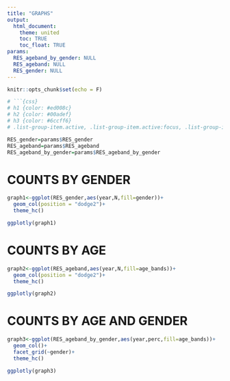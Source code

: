 ```yaml
---
title: "GRAPHS"
output: 
  html_document:
    theme: united
    toc: TRUE
    toc_float: TRUE
params:
  RES_ageband_by_gender: NULL
  RES_ageband: NULL
  RES_gender: NULL
---
```


```r
knitr::opts_chunk$set(echo = F)
```

```r
# ```{css}
# h1 {color: #ed008c}
# h2 {color: #00adef}
# h3 {color: #6ccff6}
# .list-group-item.active, .list-group-item.active:focus, .list-group-item.active:hover {background-color: #00adef; border-color: #00adef}
```



```r
RES_gender=params$RES_gender
RES_ageband=params$RES_ageband
RES_ageband_by_gender=params$RES_ageband_by_gender
```

# COUNTS BY GENDER
```r
graph1<-ggplot(RES_gender,aes(year,N,fill=gender))+
  geom_col(position = "dodge2")+
  theme_hc()

ggplotly(graph1)
```

# COUNTS BY AGE
```r
graph2<-ggplot(RES_ageband,aes(year,N,fill=age_bands))+
  geom_col(position = "dodge2")+
  theme_hc()

ggplotly(graph2)

```

# COUNTS BY AGE AND GENDER
```r
graph3<-ggplot(RES_ageband_by_gender,aes(year,perc,fill=age_bands))+
  geom_col()+
  facet_grid(~gender)+
  theme_hc()

ggplotly(graph3)
```